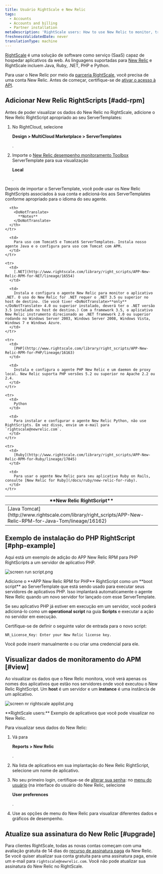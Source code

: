 ```yaml
---
title: Usuário RightScale e New Relic
tags:
  - Accounts
  - Accounts and billing
  - Partner installation
metaDescription: 'RightScale users: How to use New Relic to monitor, troubleshoot, and optimize your applications.'
freshnessValidatedDate: never
translationType: machine
---
```




[RightScale](https://www.rightscale.com/) é uma solução de software como serviço (SaaS) capaz de hospedar aplicativos da web. As linguagens suportadas para [New Relic](http://support.rightscale.com/27-Partners/New_Relic) e RightScale incluem Java, Ruby, .NET, PHP e Python.

Para usar o New Relic por meio da [parceria RightScale](http://www.rightscale.com/partners/isv/new-relic.php), você precisa de uma conta New Relic. Antes de começar, certifique-se de [ativar o acesso à API](/docs/apis/rest-api-v2/requirements/new-relic-rest-api-v2-getting-started).

## Adicionar New Relic RightScripts [#add-rpm]

Antes de poder visualizar os dados do New Relic no RightScale, adicione o New Relic RightScript apropriado ao seu ServerTemplates:

1. No RightCloud, selecione

   <DoNotTranslate>**Design > MultiCloud Marketplace > ServerTemplates**</DoNotTranslate>

   .

2. Importe o [New Relic desempenho monitoramento Toolbox](http://www.rightscale.com/library/server_templates/New-Relic-Performance-Monitori/lineage/17048 "O link abre em uma nova janela") ServerTemplate para sua visualização

   <DoNotTranslate>**Local**</DoNotTranslate>

   .

Depois de importar o ServerTemplate, você pode usar os New Relic RightScripts associados à sua conta e adicioná-los aos ServerTemplates conforme apropriado para o idioma do seu agente.

<table>
  <thead>
    <tr>
      <th width={200}>
        <DoNotTranslate>
          **New Relic RightScript**
        </DoNotTranslate>
      </th>

      <th>
        <DoNotTranslate>
          **Notes**
        </DoNotTranslate>
      </th>
    </tr>
  </thead>

  <tbody>
    <tr>
      <td>
        [Java Tomcat](http://www.rightscale.com/library/right_scripts/APP-New-Relic-RPM-for-Java-Tom/lineage/16162)
      </td>

      <td>
        Para uso com Tomcat5 e Tomcat6 ServerTemplates. Instala nosso agente Java e o configura para uso com Tomcat com APM.
      </td>
    </tr>

    <tr>
      <td>
        [.NET](http://www.rightscale.com/library/right_scripts/APP-New-Relic-RPM-for-NET/lineage/16554)
      </td>

      <td>
        Instala e configura o agente New Relic para monitor o aplicativo .NET. O uso do New Relic for .NET requer o .NET 3.5 ou superior no host de destino. (Se você tiver <DoNotTranslate>**only**</DoNotTranslate> 4.0 ou superior instalado, deverá ter o .NET versão 3.5 instalado no host de destino.) Com a framework 3.5, o aplicativo New Relic instrumento direcionado ao .NET framework 2.0 ou superior rodando no Windows Server 2003, Windows Server 2008, Windows Vista, Windows 7 e Windows Azure.
      </td>
    </tr>

    <tr>
      <td>
        [PHP](http://www.rightscale.com/library/right_scripts/APP-New-Relic-RPM-for-PHP/lineage/16163)
      </td>

      <td>
        Instala e configura o agente PHP New Relic e um daemon de proxy local. New Relic suporta PHP versões 5.2 ou superior no Apache 2.2 ou 2.4.
      </td>
    </tr>

    <tr>
      <td>
        Python
      </td>

      <td>
        Para instalar e configurar o agente New Relic Python, não use RightScripts. Em vez disso, envie um e-mail para `rightscale@newrelic.com`.
      </td>
    </tr>

    <tr>
      <td>
        [Ruby](http://www.rightscale.com/library/right_scripts/APP-New-Relic-RPM-for-Ruby/lineage/17045)
      </td>

      <td>
        Para usar o agente New Relic para seu aplicativo Ruby on Rails, consulte [New Relic for Ruby](/docs/ruby/new-relic-for-ruby).
      </td>
    </tr>
  </tbody>
</table>

## Exemplo de instalação do PHP RightScript [#php-example]

Aqui está um exemplo de adição do APP New Relic RPM para PHP RightScripts a um servidor de aplicativo PHP.

<img
  title="screen run script.png"
  alt="screen run script.png"
  src={accountsRightscaleRunScript}
/>

<figcaption>
  Adicione o <DoNotTranslate>**APP New Relic RPM for PHP**</DoNotTranslate> RightScript como um <DoNotTranslate>**boot script**</DoNotTranslate> ao ServerTemplate que está sendo usado para executar seus servidores de aplicativos PHP. Isso implantará automaticamente o agente New Relic quando um novo servidor for lançado com esse ServerTemplate.
</figcaption>

Se seu aplicativo PHP já estiver em execução em um servidor, você poderá adicioná-lo como um <DoNotTranslate>**operational script**</DoNotTranslate> na guia <DoNotTranslate>**Scripts**</DoNotTranslate> e executar a ação no servidor em execução.

Certifique-se de definir o seguinte valor de entrada para o novo script:

```
NR_License_Key: Enter your New Relic license key.
```

Você pode inserir manualmente o <InlinePopover type="licenseKey"/>ou criar uma credencial para ele.

## Visualizar dados de monitoramento do APM [#view]

Ao visualizar os dados que o New Relic monitora, você verá apenas os nomes dos aplicativos que estão nos servidores onde você executou o New Relic RightScript. Um <DoNotTranslate>**host**</DoNotTranslate> é um servidor e um <DoNotTranslate>**instance**</DoNotTranslate> é uma instância de um aplicativo.

<img
  title="screen nr rightscale applist.png"
  alt="screen nr rightscale applist.png"
  src={accountsRightscaleAppList}
/>

<figcaption>
  <DoNotTranslate>**RightScale users:**</DoNotTranslate> Exemplo de aplicativos que você pode visualizar no New Relic.
</figcaption>

Para visualizar seus dados do New Relic:

1. Vá para

   <DoNotTranslate>**Reports > New Relic**</DoNotTranslate>

   .

2. Na lista de aplicativos em sua implantação do New Relic RightScript, selecione um nome de aplicativo.

3. No seu primeiro login, certifique-se de [alterar sua senha](/docs/subscriptions/changing-passwords-and-user-preferences): no [menu do usuário](/docs/accounts/accounts-billing/general-account-settings/intro-account-settings) (na interface do usuário do New Relic, selecione

   <DoNotTranslate>**User preferences**</DoNotTranslate>

   .

4. Use as opções de menu do New Relic para visualizar diferentes dados e gráficos de desempenho.

## Atualize sua assinatura do New Relic [#upgrade]

Para clientes RightScale, todas as novas contas começam com uma avaliação gratuita de 14 dias do [recurso de assinatura paga](http://newrelic.com/application-monitoring/pricing) da New Relic. Se você quiser atualizar sua conta gratuita para uma assinatura paga, envie um e-mail para `rightscale@newrelic.com`. Você não pode atualizar sua assinatura do New Relic no RightScale.
